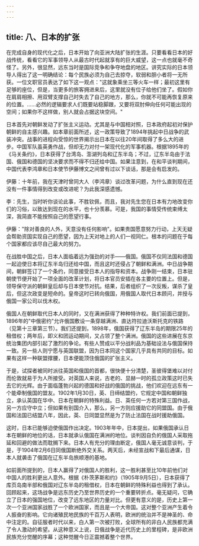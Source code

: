 ```yaml
---
---
---
```

title: 八、日本的扩张
---



在完成自身的现代化之后，日本开始了向亚洲大陆扩张的生涯。只要看看日本的好战传统，看看它的军事领导人从最古时代起就享有的巨大威望，这一点也就毫不奇怪了。另外，很显然，远东当时是国际竞争和争夺地盘的地区。讲究实际的日本领导人得出了这一明确结论：每个民族必须为自己去掠夺，软弱和胆小者将一无所获。一位文职官员表达了如下这一观点："这就象乘坐三等火车一样；最初这里有足够的座位，但是，当更多的旅客拥进来后，这里就没有位子给他们坐了。假如你在肩肩相擦、用双臂支撑自己时失去了自己的地方，那么，你就不可能再恢复原来的位置。……必然的逻辑要求人们既要站稳脚跟，又要将双肘伸向任何可能出现的空间；如果你不这样做，别人就会占据这块空间。"

日本首先对朝鲜发动了扩张主义运动。尤其是与中国相对照，日本政府起初对保护朝鲜的自主感兴趣。如本章前面所述，这一政策导致了1894年挑起中日战争的武装冲突。战事的进程向受惊的世界揭示出日本在以往20年间取得了多么大的进步。中国军队虽英勇作战，但却无力对付一架现代化的军事机器。根据1895年的《马关条约》，日本获得了台湾岛、澎湖列岛和辽东半岛；不过，辽东半岛由于法国、俄国和德国的坚决要求而不得不归还给中国。如果注意到，在和平谈判期间，中国代表李鸿章和日本使节伊藤博文之间曾有过以下谈话，那是会有启发的。

伊藤：十年前，我在天津时曾同大人（李鸿章）谈过改革问题，为什么直到现在还没有一件事情得到改变或改进呢？为此我深感遗憾。

李：先生，当时听你谈论此事，不胜钦佩，而且，我对先生您在日本有力地改变你们的习俗，以致达到现在的水平，也十分羡慕。可是，我国的事情受传统束缚太深，我简直不能按照自己的愿望行事。

伊藤："除对善良的人外，天意没有任何影响"。如果贵国愿意努力行动，上天无疑会帮助资国实现自己的愿望，因为上天对地上的人们一视同仁。根本的问题在于每个国家都应该尽自己最大的努力。

在战胜中国之后，日本人面临着远为强劲的对手——俄国。俄国不仅同法国和德国一起迫使日本将辽东半岛归还给中国，而且这时还侵占了朝鲜和满洲。中日战争期间，朝鲜签订了一个条约，同意接受日本人的指导和资本。战争刚一结束，日本驻朝使节便开始了一项全面的改革计划，将日本官员安插在各主要的位置上。但是，领导保守派的朝鲜皇后却与日本使节对抗。结果，后者组织了一次反叛，谋杀了皇后，但这次政变是短命的。皇帝这时已转向俄国，用俄国人取代日本顾问，并授与俄国一家公司以伐木权。

俄国人在朝鲜取代日本人的同时，又在满洲获得了种种特许权。我们前面已提到，1896年的"中俄密约"允许俄国敷设一条穿越满洲、直达符拉迪沃斯托克的铁路（见第十三章第三节）。我们还提到，1898年，俄国获得了辽东半岛的期限25年的租借权；两年后，即义和团运动期间，又占领了整个满洲。俄国的这些进展在东京统治集团内部引起了激烈的争论。有些人赞成以平分战利品为基础设法与俄国保持一致。另一些人则宁愿与英国联盟，因为日本同这个国家几乎具有共同的目标。如果有这样一种联盟撑腰，日本便能顶住俄国的扩张主义。

于是，试探者被同时派往英国和俄国的首都，很快便十分清楚，圣彼得堡难以对付而伦敦就易于为人所接受。对英国人来说，古老的、显赫一时的孤立政策这时已失去它的光辉。由于面临蓬勃兴起的德国和好战的俄国的挑战，他们欢迎在远东有一个能牵制俄国的盟友。1902年1月30日，英、日缔结盟约，它规定中国和朝鲜独立，承认英国在华中、日本在朝鲜的特殊利益。日、英任何一方若对第三国作战，另一方应守中立；但如果有别国介入，那么，另一方则应援助它的同盟国。由于俄国和法国已结盟八年，因此，英、日同盟显然是为了防止法国在战时援助俄国。

这时，日本已能够迫使俄国作出决定。1903年年中，日本提出，如果俄国承认日本在朝鲜的地位的话，日本就承认俄国在满洲的地位。谈判因自负的俄国人采取拖延和回避的做法而耽搁下来。日本人有充分的理由断定，俄国人毫无诚意谈判，于是，于1904年2月6日同俄国断绝外交关系。两天后，未经宣战和下最后通谋，日本人就袭击了俄国在辽东半岛旅顺港的基地。

如前面所提到的，日本人赢得了对俄国人的胜利，这一胜利甚至比10年前他们对中国人的胜利更出人意外。根据《朴茨茅斯和约》（1905年9月5日），日本获得了库页岛南半部和俄国对辽东半岛的租借权，日本在朝鲜的特殊利益也得到了承认。回顾起来，这场战争是远东历史乃至世界历史的一个重要转折点。毫无疑问，它确立了日本的强国地位，改变了远东地区的力量对比。但更有意义的是，历史上第一次一个亚洲国家战胜了一个欧洲国家，而且是一个大帝国。这对整个亚洲产生着令人振奋的影响。它向诸殖民地民族的千百万人表明，欧洲的统治并不是神圣的、命中注定的。自征服者时代以来，白人第一次被打败，全球所有的非白人民族都充满了令人激动的希望。从这种意义上说，日俄战争是近代历史上的里程碑，是非欧洲民族充分觉醒的序幕；这种觉醒今日正震撼着整个世界。